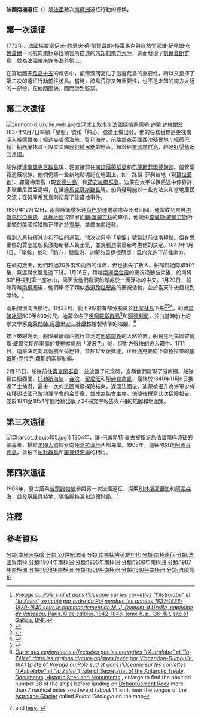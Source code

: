 '''法國南極遠征'''（{{lang-en|'''French Antarctic Expedition'''}}）是[[法國|法國]]數次[[南極洲|南極洲]]遠征行動的總稱。

== 第一次遠征 ==
1772年，法國探險家[[伊夫-約瑟夫·德·凱爾蓋朗-特雷馬克|伊夫-約瑟夫·德·凱爾蓋朗-特雷馬克]]與自然學家[[讓·紀堯姆·布魯蓋爾|讓·紀堯姆·布魯蓋爾]]一同航向[[南極|南極]]尋找預言所描述的[[未知的南方大陸|未知的南方大陸]]，進而發現了[[凱爾蓋朗群島|凱爾蓋朗群島]]，並為法國帶來許多海外領土。

在寫給國王[[路易十五|路易十五]]的報告中，凱爾蓋朗高估了這座荒島的重要性，所以又指揮了第二次的遠征行動前往該島。當時，該島荒涼又無重要性，也不是未知的南方大陸的一部份。在他回國後，因而受到監禁。

== 第二次遠征 ==
[[File:Dumont-d'Urville.web.jpg|thumb]]從浮冰上取水]]
法國探險家[[儒勒·迪蒙·迪維爾|儒勒·迪蒙·迪維爾]]於1837年9月7日率領「星盤」號和「熱心」號從土倫出發。他的任務目標是更往南深入威德爾海；經過[[麥哲倫海峽|麥哲倫海峽]]、[[智利|智利]]海岸，前往調查英國西澳殖民地；經[[荷巴特|荷巴特]]、[[紐西蘭|紐西蘭]]找尋可設立法國[[罪犯殖民地|罪犯殖民地]]的地區。預計經[[東印度群島|東印度群島]]、繞過[[好望角|好望角]]返回法國。

船隊抵達[[南奧克尼群島|南奧克尼群島]]後，便直接前往[[南設得蘭群島|南設得蘭群島]]和[[布蘭斯菲爾德海峽|布蘭斯菲爾德海峽]]。儘管濃霧遮蔽視線，他們仍將一些新地點標記在地圖上，如：路易-菲利普地（現[[葛拉漢地|葛拉漢地]]）、羅薩梅爾島（現[[安德生島|安德生島]]）和[[茹安維爾群島|茹安維爾群島]]。迪蒙在太平洋探險途中停靠許多玻里尼西亞島嶼，在抵達[[馬克薩斯群島|馬克薩斯群島]]時，船員發現能以一些方法來和當地居民交流；在努庫希瓦島則記錄了些當地事件。

1839年12月12日，兩艘護衛艦抵達[[荷巴特|荷巴特]]運送病患與死者回國。迪蒙收到來自[[塔斯馬尼亞總督|塔斯馬尼亞總督]]、[[北極地區|北極地區]]探險家[[約翰·富蘭克林|約翰·富蘭克林]]的來信，他說由[[查爾斯·威爾克斯|查爾斯·威爾克斯]]所率領的美國探險隊正停泊於[[悉尼|雪梨]]，準備向南進發。

看到人員持續減少和不佳的運氣，他決定只率「星盤」號嘗試前往南極點。但身受重傷的賈奎諾船長激勵新替人員士氣，並說服迪蒙重新考慮他的決定。1840年1月1日，「星盤」號和「熱心」號離港，迪蒙的目標很簡單：風向允許下前往南方。

在最初幾天，他們越過20多度和向西的洋流，但也損失了數人。船隊越過南緯50°後，氣溫與水溫急速下降。1月16日，跨越[[南極幅合帶|南極幅合帶]]的慶祝活動結束後，於南緯60°目視到第一座冰山，兩天後他們發現船隊處於一團浮冰的中央。1月20日{{NoteTag|雖然日記寫的是1840年1月19日，但其實他忘記向西跨越換日線須加一天日期。[http://www.ats.aq/documents/ATCM29/wp/ATCM29_wp019_f.doc ''Proposition de classement du rocher du débarquement dans le cadre des sites et monuments historiques'', Antarctic Treaty Consultative meeting 2006, note 4.]}}，船隊跨越[[南極圈|南極圈]]後，他們舉行了類似[[赤道跨越慶典|赤道跨越慶典]]的慶祝活動，並於當天午後目視到陸地。<ref>[http://gallica.bnf.fr/ark:/12148/bpt6k97685c.image.f2.langFR {{Wayback|url=http://gallica.bnf.fr/ark:/12148/bpt6k97685c.image.f2.langFR |date=20210423034208 }} {{fr icon}} ''Voyage au Pôle sud et dans l'Océanie sur les corvettes "l'Astrolabe" et "la Zélée", exécuté par ordre du Roi pendant les années 1837-1838-1839-1840 sous le commandement de M. J. Dumont-d'Urville, capitaine de vaisseau'', Paris, Gide éditeur, 1842-1846, tome 8, p. 136-181, site of Gallica, BNF].</ref> 

兩船慢慢向西航行。1月22日，晚上9點前有部分船員於[[杜摩林島|杜摩林島]]下船<ref>{{Cite web |url=http://www.ats.aq/documents/ATCM29/att/ATCM29_att032_f.jpg |title={{fr icon}} ''Prise de possession de la Terre Adélie'' (plate 171 of ''Voyage au Pôle sud et dans l'Océanie sur les corvettes "l'Astrolabe" et "la Zélée"'', view from the west), site of Secretariat of the Antarctic Treaty, Documents, Historic Sites and Monuments |access-date=2014-02-05 |archive-url=https://web.archive.org/web/20141113014741/http://ats.aq/documents/ATCM29/att/ATCM29_att032_f.jpg |archive-date=2014-11-13 |dead-url=yes }}</ref><ref>{{Cite web |url=http://www.ats.aq/documents/ATCM29/att/ATCM29_att026_f.gif |title={{fr icon}} The Dumoulin islands and Débarquement Rock in the ''Pilote de Terre Adélie'', site of Secretariat of the Antarctic Treaty, Documents, Historic Sites and Monuments |access-date=2014-02-05 |archive-url=https://web.archive.org/web/20141113014736/http://ats.aq/documents/ATCM29/att/ATCM29_att026_f.gif |archive-date=2014-11-13 |dead-url=yes }}</ref><ref>{{Cite web |url=http://www.ats.aq/documents/ATCM29/att/ATCM29_att024_f.gif |title={{fr icon}} The Dumoulin islands by Dubouzet in 1840, site of Secretariat of the Antarctic Treaty, Documents, Historic Sites and Monuments |access-date=2014-02-05 |archive-url=https://web.archive.org/web/20141113014736/http://ats.aq/documents/ATCM29/att/ATCM29_att024_f.gif |archive-date=2014-11-13 |dead-url=yes }}</ref>，約離[[星盤冰河|星盤冰河]]500至600公尺。迪蒙命名了[[幾阿羅基群島|幾阿羅基群島]]<ref>{{Cite web |url=http://www.ats.aq/documents/ATCM29/att/ATCM29_att023_f.jpg |title={{fr icon}} IGN Map of Pointe Géologie archipelago, site of Secretariat of the Antarctic Treaty, Documents, Historic Sites and Monuments |access-date=2014-02-05 |archive-url=https://web.archive.org/web/20141113014735/http://ats.aq/documents/ATCM29/att/ATCM29_att023_f.jpg |archive-date=2014-11-13 |dead-url=yes }}</ref>和[[阿德利蘭|阿德利蘭]]，並由當時船上的水文學家[[克萊門特·阿德里安—杜摩林|克萊門特·阿德里安—杜摩林]]繪製精準的海圖。<ref>[http://www.ats.aq/documents/ATCM29/att/ATCM29_att022_f.jpg {{fr icon}} ''Carte des explorations effectuées par les corvettes "l'Astrolabe" et "la Zélée" dans les régions circum-polaires levée par Vincendon-Dumoulin'', 1841 (plate of ''Voyage au Pôle sud et dans l'Océanie sur les corvettes "l'Astrolabe" et "la Zélée"''), site of Secretariat of the Antarctic Treaty, Documents, Historic Sites and Monuments] {{Wayback|url=http://www.ats.aq/documents/ATCM29/att/ATCM29_att022_f.jpg |date=20141113014738 }}, enlarge to find the position number 38 of the ships before landing on [[Débarquement_Rock|Débarquement Rock]] more than 7 nautical miles southward (about 14 km), near the tongue of the [[Astrolabe_Glacier|Astrolabe Glacier]] called ''Pointe Géologie'' on the map</ref> 

接下來的幾天，船隊繼續向西航行並測定[[地磁南極|地磁南極]]的大略位置。船員見到美國查爾斯·威爾克斯所率領的[[雙桅縱帆船|雙桅縱帆船]]「波波色」號，但對方很快的逃入霧中。1月1日，迪蒙決定向北返航至荷巴特，並於17天後抵達，正好遇見要南下南極探險的[[詹姆斯·克拉克·羅斯|詹姆斯·克拉克·羅斯]]的兩艘船艦。

2月25日，船隊前往[[奧克蘭群島|奧克蘭群島]]，並放置了紀念碑，宣稱他們發現了磁南極。{{NoteTag|碑文寫道：從1840年1月19日至2月1日，發現阿德利蘭並定位了磁南極地點位置。}}船隊經由紐西蘭、[[托勒斯海峽|托勒斯海峽]]、[[帝汶|帝汶]]、[[留尼旺|留尼旺]]和[[聖赫勒拿島|聖赫勒拿島]]，最終於1840年11月6日抵達了土倫港，最後一次的法國南極探險結束。返回法國後，迪蒙被擢升為海軍少將和獲頒法國[[巴黎地理學會|巴黎地理學會]]的金獎章，並成為該會主席。他隨後撰寫此次探險報告，並於1841至1854年間陸續出版了24冊文字報告與7冊的插圖和地圖集。

== 第三次遠征 ==
[[Image:Charcot_dibujo105.jpg|left]]]]
1904年，[[讓-巴蒂斯特·夏古|讓-巴蒂斯特·夏古]]被指派為法國南極遠征的領導者，搭乘[[法國人號|法國人號]]探索南極[[葛拉漢地|葛拉漢地]]西部海岸。1905年，遠征隊抵達[[阿德萊德島|阿德萊德島]]，並拍下[[帕默群島|帕默群島]]和[[羅貝特海岸|羅貝特海岸]]的相片。

== 第四次遠征 ==
1908年，夏古搭乘[[普爾誇帕號|普爾誇帕號]]參與另一次法國遠征，探索[[別林斯高晉海|別林斯高晉海]]和[[阿蒙森海|阿蒙森海]]，並發現[[羅貝特地|羅貝特地]]、[[瑪格麗特灣|瑪格麗特灣]]和[[沙爾科島|沙爾科島]]。<ref name= CharcotCharcot>{{cite journal |author=Haas LF |title=Jean Martin Charcot (1825–93) and Jean Baptiste Charcot (1867–1936) |url=https://archive.org/details/sim_journal-of-neurology-neurosurgery-and-psychiatry_2001-10_71_4/page/524 |journal=J. Neurol. Neurosurg. Psychiatr. |volume=71 |issue=4 |pages=524 |pmid=11561039 |pmc=1763526 |doi=10.1136/jnnp.71.4.524 |date=October 2001 }} and 
[http://books.google.com/books?id=PYdBH4dOOM4C&pg=PA135&lpg=PA135&dq=Charcot+island+Jean-Martin&source=bl&ots=hbH4zSCtji&sig=TPVR_iPdiGkYK6LPcmvbDUfa-mE&hl=en&ei=ma7ATM-wDsP68Abp85WZBw&sa=X&oi=book_result&ct=result&resnum=10&ved=0CDkQ6AEwCQ#v=onepage&q=Charcot%20island%20Jean-Martin&f=false here.] {{Wayback|url=http://books.google.com/books?id=PYdBH4dOOM4C&pg=PA135&lpg=PA135&dq=Charcot+island+Jean-Martin&source=bl&ots=hbH4zSCtji&sig=TPVR_iPdiGkYK6LPcmvbDUfa-mE&hl=en&ei=ma7ATM-wDsP68Abp85WZBw&sa=X&oi=book_result&ct=result&resnum=10&ved=0CDkQ6AEwCQ#v=onepage&q=Charcot%20island%20Jean-Martin&f=false |date=20140627143226 }}</ref>

== 注釋 ==
{{refbegin}}
{{NoteFoot}}
{{refend}}

== 參考資料 ==
{{Reflist}}

{{南極探險|state=collapsed}}
[[分類:南極洲探險|分類:南極洲探險]]
[[分類:20世紀法國|分類:20世紀法國]]
[[分類:南極探險英雄年代|分類:南極探險英雄年代]]
[[分類:南極遠征|分類:南極遠征]]
[[分類:法國與南極|分類:法國與南極]]
[[分類:1904年南極洲|分類:1904年南極洲]]
[[分類:1905年南極洲|分類:1905年南極洲]]
[[分類:1906年南極洲|分類:1906年南極洲]]
[[分類:1907年南極洲|分類:1907年南極洲]]
[[分類:1908年南極洲|分類:1908年南極洲]]
[[分類:1909年南極洲|分類:1909年南極洲]]
[[分類:1910年南極洲|分類:1910年南極洲]]
[[分類:法國遠征|分類:法國遠征]]